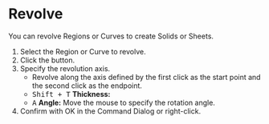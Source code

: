 
# Revolve

<Reference shortcut="" command="Revolve" button="Right of Command Bar" />

You can revolve Regions or Curves to create Solids or Sheets.

1. Select the Region or Curve to revolve.
2. Click the button.
3. Specify the revolution axis. 
   - Revolve along the axis defined by the first click as the start point and the second click as the endpoint.
   - <kbd>Shift + T</kbd> **Thickness:**
   - <kbd>A</kbd> **Angle:** Move the mouse to specify the rotation angle.
5. Confirm with OK in the Command Dialog or right-click.





